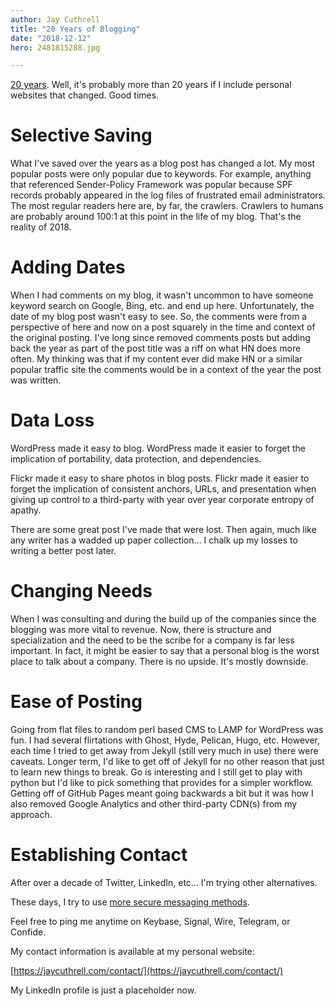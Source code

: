 ```yaml
---
author: Jay Cuthrell
title: "20 Years of Blogging"
date: "2018-12-12"
hero: 2481815288.jpg

---
```


[20 years](/the-fudge-faq). Well, it's probably more than 20 years if I include personal websites that changed. Good times.

Selective Saving
================

What I've saved over the years as a blog post has changed a lot. My most popular posts were only popular due to keywords. For example, anything that referenced Sender-Policy Framework was popular because SPF records probably appeared in the log files of frustrated email administrators. The most regular readers here are, by far, the crawlers. Crawlers to humans are probably around 100:1 at this point in the life of my blog. That's the reality of 2018.

Adding Dates
============

When I had comments on my blog, it wasn't uncommon to have someone keyword search on Google, Bing, etc. and end up here. Unfortunately, the date of my blog post wasn't easy to see. So, the comments were from a perspective of here and now on a post squarely in the time and context of the original posting. I've long since removed comments posts but adding back the year as part of the post title was a riff on what HN does more often. My thinking was that if my content ever did make HN or a similar popular traffic site the comments would be in a context of the year the post was written.

Data Loss
=========

WordPress made it easy to blog. WordPress made it easier to forget the implication of portability, data protection, and dependencies. 

Flickr made it easy to share photos in blog posts. Flickr made it easier to forget the implication of consistent anchors, URLs, and presentation when giving up control to a third-party with year over year corporate entropy of apathy.

There are some great post I've made that were lost. Then again, much like any writer has a wadded up paper collection... I chalk up my losses to writing a better post later.

Changing Needs
==============

When I was consulting and during the build up of the companies since the blogging was more vital to revenue. Now, there is structure and specialization and the need to be the scribe for a company is far less important. In fact, it might be easier to say that a personal blog is the worst place to talk about a company. There is no upside. It's mostly downside. 

Ease of Posting
===============

Going from flat files to random perl based CMS to LAMP for WordPress was fun. I had several flirtations with Ghost, Hyde, Pelican, Hugo, etc. However, each time I tried to get away from Jekyll (still very much in use) there were caveats. Longer term, I'd like to get off of Jekyll for no other reason that just to learn new things to break. Go is interesting and I still get to play with python but I'd like to pick something that provides for a simpler workflow. Getting off of GitHub Pages meant going backwards a bit but it was how I also removed Google Analytics and other third-party CDN(s) from my approach.

Establishing Contact
====================

After over a decade of Twitter, LinkedIn, etc... I'm trying other alternatives.

These days, I try to use [more secure messaging methods](https://ssd.eff.org/en/module/communicating-others).

Feel free to ping me anytime on Keybase, Signal, Wire, Telegram, or Confide.

My contact information is available at my personal website: 

[https://jaycuthrell.com/contact/](https://jaycuthrell.com/contact/)

My LinkedIn profile is just a placeholder now. 
